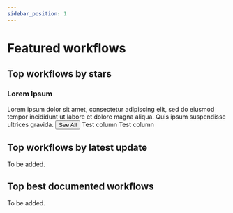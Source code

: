 ```yaml
---
sidebar_position: 1
---
```


# Featured workflows

## Top workflows by stars

<Columns> 
  <Column className='text--left'>
    <Card shadow='tl'>
      <CardHeader>
        <h3>Lorem Ipsum</h3>
      </CardHeader>
      <CardBody>
        Lorem ipsum dolor sit amet, consectetur adipiscing elit, sed do eiusmod tempor incididunt ut labore et dolore magna aliqua. Quis ipsum suspendisse ultrices gravida.
      </CardBody>
      <CardFooter>
        <button className='button button--secondary button--block'>See All</button>
      </CardFooter>
    </Card>
  </Column>
  <Column className='text--center'>
  Test column
  </Column>
  <Column className='text--justify'>
  Test column
  </Column>
</Columns>

## Top workflows by latest update

To be added.

## Top best documented workflows

To be added.

